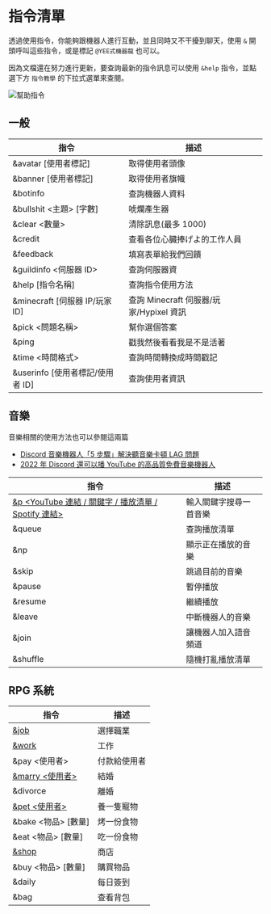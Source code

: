 # 指令清單


透過使用指令，你能夠跟機器人進行互動，並且同時又不干擾到聊天，使用 `&` 開頭呼叫這些指令，或是標記 `@YEE式機器龍` 也可以。

因為文檔還在努力進行更新，要查詢最新的指令訊息可以使用 `&help` 指令，並點選下方 `指令教學` 的下拉式選單來查閱。

![幫助指令](@static/docs/commands/help.png)

## 一般

| 指令                             | 描述                                    |
| -------------------------------- | --------------------------------------- |
| &avatar [使用者標記]             | 取得使用者頭像                          |
| &banner [使用者標記]             | 取得使用者旗幟                          |
| &botinfo                         | 查詢機器人資料                          |
| &bullshit \<主題> [字數]         | 唬爛產生器                              |
| &clear \<數量>                   | 清除訊息(最多 1000)                     |
| &credit                          | 查看各位心臓捧げよ的工作人員            |
| &feedback                        | 填寫表單給我們回饋                      |
| &guildinfo \<伺服器 ID>          | 查詢伺服器資                            |
| &help [指令名稱]                 | 查詢指令使用方法                        |
| &minecraft [伺服器 IP/玩家 ID]   | 查詢 Minecraft 伺服器/玩家/Hypixel 資訊 |
| &pick \<問題名稱>                | 幫你選個答案                            |
| &ping                            | 戳我然後看看我是不是活著                |
| &time \<時間格式>                | 查詢時間轉換成時間戳記                  |
| &userinfo [使用者標記/使用者 ID] | 查詢使用者資訊                          |

<Adsense />

## 音樂

音樂相關的使用方法也可以參閱這兩篇

- [Discord 音樂機器人「5 步驟」解決聽音樂卡頓 LAG 問題](/blog/fix-music-lag/)
- [2022 年 Discord 還可以播 YouTube 的高品質免費音樂機器人](/blog/how-to-invite-bot/)

| 指令                                                                              | 描述                   |
| --------------------------------------------------------------------------------- | ---------------------- |
| [&p \<YouTube 連結 / 關鍵字 / 播放清單 / Spotify 連結>](/blog/how-to-invite-bot/) | 輸入關鍵字搜尋一首音樂 |
| &queue                                                                            | 查詢播放清單           |
| &np                                                                               | 顯示正在播放的音樂     |
| &skip                                                                             | 跳過目前的音樂         |
| &pause                                                                            | 暫停播放               |
| &resume                                                                           | 繼續播放               |
| &leave                                                                            | 中斷機器人的音樂       |
| &join                                                                             | 讓機器人加入語音頻道   |
| &shuffle                                                                          | 隨機打亂播放清單       |

## RPG 系統

| 指令                                | 描述         |
| ----------------------------------- | ------------ |
| [&job](/docs/rpg/#取得工作)         | 選擇職業     |
| [&work](/docs/rpg/#開始工作)        | 工作         |
| &pay \<使用者>                      | 付款給使用者 |
| [&marry \<使用者>](/docs/rpg/#結婚) | 結婚         |
| &divorce                            | 離婚         |
| [&pet \<使用者>](/docs/rpg/#養寵物) | 養一隻寵物   |
| &bake \<物品> [數量]                | 烤一份食物   |
| &eat \<物品> [數量]                 | 吃一份食物   |
| [&shop](/docs/rpg/#商店)            | 商店         |
| &buy \<物品> [數量]                 | 購買物品     |
| &daily                              | 每日簽到     |
| &bag                                | 查看背包     |

<Adsense />
